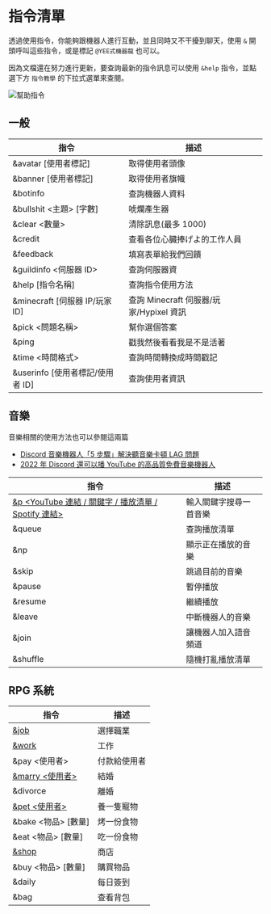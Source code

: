 # 指令清單


透過使用指令，你能夠跟機器人進行互動，並且同時又不干擾到聊天，使用 `&` 開頭呼叫這些指令，或是標記 `@YEE式機器龍` 也可以。

因為文檔還在努力進行更新，要查詢最新的指令訊息可以使用 `&help` 指令，並點選下方 `指令教學` 的下拉式選單來查閱。

![幫助指令](@static/docs/commands/help.png)

## 一般

| 指令                             | 描述                                    |
| -------------------------------- | --------------------------------------- |
| &avatar [使用者標記]             | 取得使用者頭像                          |
| &banner [使用者標記]             | 取得使用者旗幟                          |
| &botinfo                         | 查詢機器人資料                          |
| &bullshit \<主題> [字數]         | 唬爛產生器                              |
| &clear \<數量>                   | 清除訊息(最多 1000)                     |
| &credit                          | 查看各位心臓捧げよ的工作人員            |
| &feedback                        | 填寫表單給我們回饋                      |
| &guildinfo \<伺服器 ID>          | 查詢伺服器資                            |
| &help [指令名稱]                 | 查詢指令使用方法                        |
| &minecraft [伺服器 IP/玩家 ID]   | 查詢 Minecraft 伺服器/玩家/Hypixel 資訊 |
| &pick \<問題名稱>                | 幫你選個答案                            |
| &ping                            | 戳我然後看看我是不是活著                |
| &time \<時間格式>                | 查詢時間轉換成時間戳記                  |
| &userinfo [使用者標記/使用者 ID] | 查詢使用者資訊                          |

<Adsense />

## 音樂

音樂相關的使用方法也可以參閱這兩篇

- [Discord 音樂機器人「5 步驟」解決聽音樂卡頓 LAG 問題](/blog/fix-music-lag/)
- [2022 年 Discord 還可以播 YouTube 的高品質免費音樂機器人](/blog/how-to-invite-bot/)

| 指令                                                                              | 描述                   |
| --------------------------------------------------------------------------------- | ---------------------- |
| [&p \<YouTube 連結 / 關鍵字 / 播放清單 / Spotify 連結>](/blog/how-to-invite-bot/) | 輸入關鍵字搜尋一首音樂 |
| &queue                                                                            | 查詢播放清單           |
| &np                                                                               | 顯示正在播放的音樂     |
| &skip                                                                             | 跳過目前的音樂         |
| &pause                                                                            | 暫停播放               |
| &resume                                                                           | 繼續播放               |
| &leave                                                                            | 中斷機器人的音樂       |
| &join                                                                             | 讓機器人加入語音頻道   |
| &shuffle                                                                          | 隨機打亂播放清單       |

## RPG 系統

| 指令                                | 描述         |
| ----------------------------------- | ------------ |
| [&job](/docs/rpg/#取得工作)         | 選擇職業     |
| [&work](/docs/rpg/#開始工作)        | 工作         |
| &pay \<使用者>                      | 付款給使用者 |
| [&marry \<使用者>](/docs/rpg/#結婚) | 結婚         |
| &divorce                            | 離婚         |
| [&pet \<使用者>](/docs/rpg/#養寵物) | 養一隻寵物   |
| &bake \<物品> [數量]                | 烤一份食物   |
| &eat \<物品> [數量]                 | 吃一份食物   |
| [&shop](/docs/rpg/#商店)            | 商店         |
| &buy \<物品> [數量]                 | 購買物品     |
| &daily                              | 每日簽到     |
| &bag                                | 查看背包     |

<Adsense />
